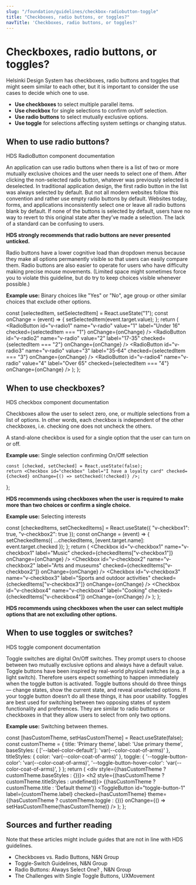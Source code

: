 ```yaml
---
slug: "/foundation/guidelines/checkbox-radiobutton-toggle"
title: "Checkboxes, radio buttons, or toggles?"
navTitle: 'Checkboxes, radio buttons, or toggles?'
---
```



# Checkboxes, radio buttons, or toggles?

<LeadParagraph>
  Helsinki Design System has checkboxes, radio buttons and toggles that might seem similar to each other, but it is important to consider the use cases to decide which one to use.
</LeadParagraph>

<Notification label="TLDR (Too long, didn't read)" className="siteNotification">
  <ul>
    <li><b>Use checkboxes</b> to select multiple parallel items.</li>
    <li><b>Use checkbox</b> for single selections to confirm on/off selection.</li>
    <li><b>Use radio buttons</b> to select mutually exclusive options.</li>
    <li><b>Use toggle</b> for selections affecting system settings or changing status.</li>
  </ul>
</Notification>

## When to use radio buttons?
<InternalLink size="M" href="/components/radio-button" >HDS RadioButton component documentation</InternalLink>

An application can use radio buttons when there is a list of two or more mutually exclusive choices and the user needs to select one of them. After clicking the non-selected radio button, whatever was previously selected is deselected. In traditional application design, the first radio button in the list was always selected by default. But not all modern websites follow this convention and rather use empty radio buttons by default. Websites today, forms, and applications inconsistently select one or leave all radio buttons blank by default. If none of the buttons is selected by default, users have no way to revert to this original state after they’ve made a selection. The lack of a standard can be confusing to users.

**HDS strongly recommends that radio buttons are never presented unticked.**

Radio buttons have a lower cognitive load than dropdown menus because they make all options permanently visible so that users can easily compare them. Radio buttons are also easier to operate for users who have difficulty making precise mouse movements. (Limited space might sometimes force you to violate this guideline, but do try to keep choices visible whenever possible.)

**Example use:** Binary choices like "Yes" or "No", age group or other similar choices that exclude other options.

  const [selectedItem, setSelectedItem] = React.useState("1");
  const onChange = (event) => {
    setSelectedItem(event.target.value);
  };
  return (
    <SelectionGroup label="Choose your age group">
      <RadioButton id="v-radio1" name="v-radio" value="1" label="Under 16" checked={selectedItem === "1"} onChange={onChange} />
      <RadioButton id="v-radio2" name="v-radio" value="2" label="17-35" checked={selectedItem === "2"} onChange={onChange} />
      <RadioButton id="v-radio3" name="v-radio" value="3" label="35-64" checked={selectedItem === "3"} onChange={onChange} />
      <RadioButton id="v-radio4" name="v-radio" value="4" label="Over 65" checked={selectedItem === "4"} onChange={onChange} />
    </SelectionGroup>
  );
};

<PlaygroundPreview>
  <RadioButtonExample />
</PlaygroundPreview>

## When to use checkboxes?
<InternalLink size="M" href="/components/checkbox" >HDS checkbox component documentation</InternalLink>

Checkboxes allow the user to select zero, one, or multiple selections from a list of options. In other words, each checkbox is independent of the other checkboxes, i.e. checking one does not uncheck the others.

A stand-alone checkbox is used for a single option that the user can turn on or off.

**Example use:** Single selection confirming On/Off selection

    const [checked, setChecked] = React.useState(false);
    return <Checkbox id="checkbox" label="I have a loyalty card" checked={checked} onChange={() => setChecked(!checked)} />;
};

<PlaygroundPreview>
  <CheckboxExample />
</PlaygroundPreview>

**HDS recommends using checkboxes when the user is required to make more than two choices or confirm a single choice.**

**Example use:** Selecting interests

  const [checkedItems, setCheckedItems] = React.useState({ "v-checkbox1": true, "v-checkbox2": true });
  const onChange = (event) => {
    setCheckedItems({ ...checkedItems, [event.target.name]: event.target.checked });
  };
  return (
    <SelectionGroup label="Select your interests">
      <Checkbox id="v-checkbox1" name="v-checkbox1" label="Music" checked={checkedItems["v-checkbox1"]} onChange={onChange} />
      <Checkbox id="v-checkbox2" name="v-checkbox2" label="Arts and museums" checked={checkedItems["v-checkbox2"]} onChange={onChange} />
      <Checkbox id="v-checkbox3" name="v-checkbox3" label="Sports and outdoor activities" checked={checkedItems["v-checkbox3"]} onChange={onChange} />
      <Checkbox id="v-checkbox4" name="v-checkbox4" label="Cooking" checked={checkedItems["v-checkbox4"]} onChange={onChange} />
    </SelectionGroup>
  );
};

<PlaygroundPreview>
  <SelectionGroupExample />
</PlaygroundPreview>

**HDS recommends using checkboxes when the user can select multiple options that are not excluding other options.**

## When to use toggles or switches?
<InternalLink size="M" href="/components/toggle-button">HDS toggle component documentation</InternalLink>

Toggle switches are digital On/Off switches. They prompt users to choose between two mutually exclusive options and always have a default value. Toggle buttons have been inspired by real-world physical switches (e.g. a light switch). Therefore users expect something to happen immediately when the toggle button is activated. Toggle buttons should do three things — change states, show the current state, and reveal unselected options. If your toggle button doesn’t do all these things, it has poor usability. Toggles are best used for switching between two opposing states of system functionality and preferences. They are similar to radio buttons or checkboxes in that they allow users to select from only two options.

**Example use:** Switching between themes.

  const [hasCustomTheme, setHasCustomTheme] = React.useState(false);
  const customTheme = {
    title: 'Primary theme',
    label: 'Use primary theme',
    baseStyles: {
      ['--label-color-default']: 'var(--color-coat-of-arms)'
    },
    titleStyles: {
      color: 'var(--color-coat-of-arms)'
    },
    toggle: {
      '--toggle-button-color': 'var(--color-coat-of-arms)',
      '--toggle-button-hover-color': 'var(--color-coat-of-arms)',
    }
  };
  return (
    <div style={(hasCustomTheme ? customTheme.baseStyles : {})}>
      <h2
        style={(hasCustomTheme ? customTheme.titleStyles : undefined)}>
        {(hasCustomTheme ? customTheme.title : 'Default theme')}</h2>
      <ToggleButton 
        id="toggle-button-1"
        label={customTheme.label}
        checked={hasCustomTheme}
        theme={(hasCustomTheme ? customTheme.toggle : {})}
        onChange={() => setHasCustomTheme(!hasCustomTheme)} />
    </div>
  );
};

<PlaygroundPreview>
  <ToggleExample />
</PlaygroundPreview>

## Sources and further reading
Note that these articles might include guides that are not in line with HDS guidelines.

- <ExternalLink href="https://www.nngroup.com/articles/checkboxes-vs-radio-buttons/">Checkboxes vs. Radio Buttons, N&N Group</ExternalLink>
- <ExternalLink href="https://www.nngroup.com/articles/toggle-switch-guidelines/">Toggle-Switch Guidelines, N&N Group</ExternalLink>
- <ExternalLink href="https://www.nngroup.com/articles/radio-buttons-default-selection/">Radio Buttons: Always Select One? , N&N Group</ExternalLink>
- <ExternalLink href="https://uxmovement.com/buttons/the-challenges-with-single-toggle-buttons/">The Challenges with Single Toggle Buttons, UXMovement</ExternalLink>
